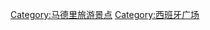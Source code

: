 {{Commons cat|Squares in Madrid}}
[[Category:马德里旅游景点|Category:马德里旅游景点]]
[[Category:西班牙广场|Category:西班牙广场]]